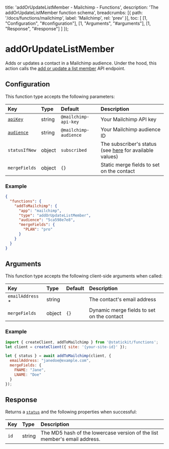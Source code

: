 
  title: 'addOrUpdateListMember - Mailchimp - Functions',
  description: 'The addOrUpdateListMember function schema',
  breadcrumbs: [{
    path: '/docs/functions/mailchimp',
    label: 'Mailchimp',
    rel: 'prev'
  }],
  toc: [
    [1, "Configuration", "#configuration"],
    [1, "Arguments", "#arguments"],
    [1, "Response", "#response"]
  ]
});

# addOrUpdateListMember

Adds or updates a contact in a Mailchimp audience. Under the hood, this action calls the [add or update a list member](https://mailchimp.com/developer/reference/lists/list-members/#put_/lists/-list_id-/members/-subscriber_hash-) API endpoint.

## Configuration

This function type accepts the following parameters:

| Key                        | Type                     | Default                        | Description                                                  |
| :------------------------- | :----------------------- | :----------------------------- | :----------------------------------------------------------- |
| [`apiKey`](/docs/functions/mailchimp#api-key)       | string                   | `@mailchimp-api-key`           | Your Mailchimp API key                                       |
| [`audience`](/docs/functions/mailchimp#audience-id)    | string                   | `@mailchimp-audience`          | Your Mailchimp audience ID                                   |
| `statusIfNew`              | object                   | `subscribed`                   | The subscriber's status (see [here](https://mailchimp.com/developer/reference/lists/list-members/#put_/lists/-list_id-/members/-subscriber_hash-) for available values)                          |
| `mergeFields`              | object                   | `{}`                           | Static merge fields to set on the contact                    |

### Example

```json
{
  "functions": {
    "addToMailchimp": {
      "app": "mailchimp",
      "type": "addOrUpdateListMember",
      "audience": "5ca598e7e8",
      "mergeFields": {
        "PLAN": "pro"
      }
    }
  }
}
```

## Arguments

This function type accepts the following client-side arguments when called:

| Key                        | Type                     | Default                        | Description                                                  |
| :------------------------- | :----------------------- | :----------------------------- | :----------------------------------------------------------- |
| `emailAddress` *           | string                   |                                | The contact's email address                                  |
| `mergeFields`              | object                   | `{}`                           | Dynamic merge fields to set on the contact                   |

### Example

```js
import { createClient, addToMailchimp } from '@statickit/functions';
let client = createClient({ site: '{your-site-id}' });

let { status } = await addToMailchimp(client, {
  emailAddress: "janedoe@example.com",
  mergeFields: {
    FNAME: "Jane",
    LNAME: "Doe"
  }
});
```

## Response

Returns a [`status`](/docs/functions#responses) and the following properties when successful:

| Key                        | Type                     |  Description                                                 |
| :------------------------- | :----------------------- | :----------------------------------------------------------- |
| `id`                       | string                   | The MD5 hash of the lowercase version of the list member's email address. |
